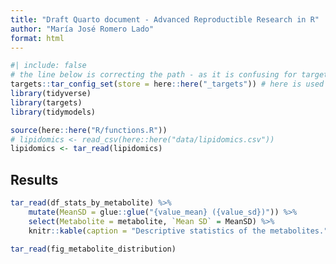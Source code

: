 ```yaml
---
title: "Draft Quarto document - Advanced Reproductible Research in R"
author: "María José Romero Lado"
format: html
---
```


```r
#| include: false
# the line below is correcting the path - as it is confusing for targets to find the quarto document inside doc folder ; it is saying go back one level and look in the _targets folder
targets::tar_config_set(store = here::here("_targets")) # here is used for relative paths
library(tidyverse)
library(targets)
library(tidymodels)

source(here::here("R/functions.R"))
# lipidomics <- read_csv(here::here("data/lipidomics.csv"))
lipidomics <- tar_read(lipidomics)
```

## Results

```r
tar_read(df_stats_by_metabolite) %>% 
    mutate(MeanSD = glue::glue("{value_mean} ({value_sd})")) %>% 
    select(Metabolite = metabolite, `Mean SD` = MeanSD) %>% 
    knitr::kable(caption = "Descriptive statistics of the metabolites.")
```

```r
tar_read(fig_metabolite_distribution)
```
